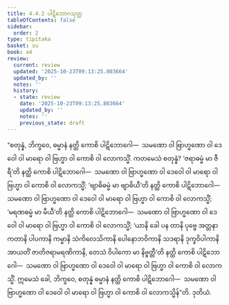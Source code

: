 ```yaml
---
title: 4.4.2 ပါဋိဘောဂသုတ္တ
tableOfContents: false
sidebar:
  order: 2
type: tipitaka
basket: su
book: a4
review:
  current: review
  updated: '2025-10-23T09:13:25.803664'
  updated_by: ''
  notes: ''
  history:
  - state: review
    date: '2025-10-23T09:13:25.803664'
    updated_by: ''
    notes: ''
    previous_state: draft
---
```



<ReviewStatus review={frontmatter.review} showDetails={true} />

<HypothesisAnnotation frontmatter={frontmatter} />

<DynamicBreadcrumb />

<Division number="182" book="a4" e="ch" v="15" p="491">

<Paragraph number="1104" book="a4">
“စတုန္နံ, ဘိက္ခဝေ, ဓမ္မာနံ နတ္ထိ ကောစိ ပါဋိဘောဂေါ—  သမဏော ဝါ ဗြာဟ္မဏော ဝါ ဒေဝေါ ဝါ မာရော ဝါ ဗြဟ္မာ ဝါ ကောစိ ဝါ လောကသ္မိံ.
</Paragraph>

<Paragraph number="1105" book="a4">
ကတမေသံ စတုန္နံ? ‘ဇရာဓမ္မံ မာ ဇီရီ’တိ နတ္ထိ ကောစိ ပါဋိဘောဂေါ—  သမဏော ဝါ ဗြာဟ္မဏော ဝါ ဒေဝေါ ဝါ မာရော ဝါ ဗြဟ္မာ ဝါ ကောစိ ဝါ လောကသ္မိံ; ‘ဗျာဓိဓမ္မံ မာ ဗျာဓိယီ’တိ နတ္ထိ ကောစိ ပါဋိဘောဂေါ—  သမဏော ဝါ ဗြာဟ္မဏော ဝါ ဒေဝေါ ဝါ မာရော ဝါ ဗြဟ္မာ ဝါ ကောစိ ဝါ လောကသ္မိံ; ‘မရဏဓမ္မံ မာ မီယီ’တိ နတ္ထိ ကောစိ ပါဋိဘောဂေါ—  သမဏော ဝါ ဗြာဟ္မဏော ဝါ ဒေဝေါ ဝါ မာရော ဝါ ဗြဟ္မာ ဝါ ကောစိ ဝါ လောကသ္မိံ; ‘ယာနိ ခေါ ပန တာနိ ပုဗ္ဗေ အတ္တနာ ကတာနိ ပါပကာနိ ကမ္မာနိ သံကိလေသိကာနိ ပေါနောဘဝိကာနိ သဒရာနိ ဒုက္ခဝိပါကာနိ အာယတိံ ဇာတိဇရာမရဏိကာနိ, တေသံ ဝိပါကော မာ နိဗ္ဗတ္တီ’တိ နတ္ထိ ကောစိ ပါဋိဘောဂေါ—  သမဏော ဝါ ဗြာဟ္မဏော ဝါ ဒေဝေါ ဝါ မာရော ဝါ ဗြဟ္မာ ဝါ ကောစိ ဝါ လောကသ္မိံ.
</Paragraph>

<Paragraph number="1106" book="a4">
ဣမေသံ ခေါ, ဘိက္ခဝေ, စတုန္နံ ဓမ္မာနံ နတ္ထိ ကောစိ ပါဋိဘောဂေါ—  သမဏော ဝါ ဗြာဟ္မဏော ဝါ ဒေဝေါ ဝါ မာရော ဝါ ဗြဟ္မာ ဝါ ကောစိ ဝါ လောကသ္မိန်”တိ.

</Paragraph>
</Division>

<Paragraph number="1107" type="center" book="a4">
ဒုတိယံ.
</Paragraph>
